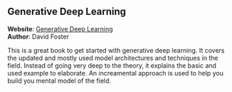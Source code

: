 
## Generative Deep Learning

<UnderConstruction />

**Website**: [Generative Deep Learning](https://www.oreilly.com/library/view/generative-deep-learning/9781098134174/)\
**Author**: David Foster

This is a great book to get started with generative deep learning. It covers the updated and mostly used model architectures and techniques in the field. Instead of going very deep to the theory, it explains the basic and used example to elaborate. An increamental approach is used to help you build you mental model of the field.